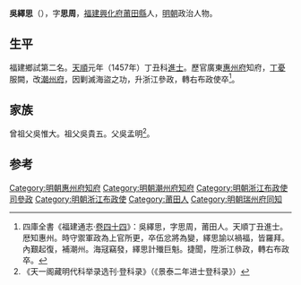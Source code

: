 {{明清人物信息框
| 姓名 = 吳繹思
| 原名 =
| 圖片名稱 = 
| 圖片大小 = 220px
| 圖片說明 = 
| 最高職務 = 浙江右布政使
| 國家 = 大明
| 爵位 =
| 籍貫 = [[福建|福建]][[興化府|興化府]][[莆田縣|莆田縣]]
| 族裔 = 漢族
| 旗籍 = 
| 字號 = 字思周
| 室名 = 
| 諡號 = 
| 出生日期 = 宣德三年（1428年）
| 出生地點 = 
| 逝世日期 = 卒年不詳
| 逝世地點 = 
| 墓葬 =
| 配偶 =
| 親屬 = 
| 出身 = 
*天順元年丁丑科同進士出身
| 經歷 = 
| 著作 =
}}

'''吳繹思'''（{{bd|1428年||？}}），字'''思周'''，[[福建|福建]][[興化府|興化府]][[莆田縣|莆田縣]]人，[[明朝|明朝]]政治人物。

==生平==
福建鄉試第二名。[[天顺_(明朝)|天順]]元年（1457年）丁丑科[[進士|進士]]。歷官廣東[[惠州府|惠州府]]知府，[[丁憂|丁憂]]服闕，改[[潮州府|潮州府]]，因剿滅海盜之功，升浙江參政，轉右布政使卒<ref>四庫全書《福建通志·[[s:福建通志_(四庫全書本)/卷44|卷四十四]]》：吳繹思，字思周，莆田人。天順丁丑進士。厯知惠州。時守禦軍政為上官所更，卒伍忿將為變，繹思諭以禍福，皆羅拜。內艱起復，補潮州。海冦竊發，繹思計殱巨魁。捷聞，陞浙江叅政，轉右布政卒。</ref>。

==家族==
曾祖父吳惟大。祖父吳貴五。父吳孟明<ref>《天一阁藏明代科举录选刊·登科录》（《景泰二年进士登科录》）</ref>。

==参考==
{{reflist}}

{{start box}}
{{s-off}}
{{s-before|[[趙昂|趙昂]]}}
{{s-title|明朝瑞州府同知|1468年－1471年}}
{{s-after|[[劉羽|劉羽]]}}
{{end box}}

{{天順元年丁丑科殿試金榜}}
{{DEFAULTSORT:Wu吳}}
[[Category:明朝惠州府知府|Category:明朝惠州府知府]]
[[Category:明朝潮州府知府|Category:明朝潮州府知府]]
[[Category:明朝浙江布政使司參政|Category:明朝浙江布政使司參政]]
[[Category:明朝浙江布政使|Category:明朝浙江布政使]]
[[Category:莆田人|Category:莆田人]]
[[Category:明朝瑞州府同知|Category:明朝瑞州府同知]]